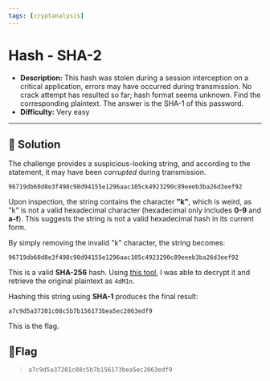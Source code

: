 ---
tags: [cryptanalysis]
---
# Hash - SHA-2

- **Description:** This hash was stolen during a session interception on a critical application, errors may have occurred during transmission. 
No crack attempt has resulted so far; hash format seems unknown. 
Find the corresponding plaintext.
The answer is the SHA-1 of this password.
- **Difficulty:** Very easy

---

## 🔎 Solution
The challenge provides a suspicious-looking string, and according to the statement, it may have been *corrupted* during transmission.
```
96719db60d8e3f498c98d94155e1296aac105ck4923290c89eeeb3ba26d3eef92
```

Upon inspection, the string contains the character **"k"**, which is weird, as "k" is not a valid hexadecimal character (hexadecimal only includes **0-9** and **a-f**). 
This suggests the string is not a valid hexadecimal hash in its current form.

By simply removing the invalid "k" character, the string becomes:
```
96719db60d8e3f498c98d94155e1296aac105c4923290c89eeeb3ba26d3eef92
```
This is a valid **SHA-256** hash. 
Using [this tool](https://md5decrypt.net/), I was able to decrypt it and retrieve the original plaintext as `4dM1n`.

Hashing this string using **SHA-1** produces the final result:
```
a7c9d5a37201c08c5b7b156173bea5ec2063edf9
```
This is the flag.

## 🚩Flag
> `a7c9d5a37201c08c5b7b156173bea5ec2063edf9`
